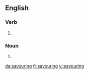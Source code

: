 ==English==

===Verb===
{{head|en|present participle}}

# {{present participle of|savour|lang=en|nocat=1}}

===Noun===
{{en-noun}}

# {{alt form|savoring|lang=en}}

[[de:savouring]]
[[fr:savouring]]
[[vi:savouring]]